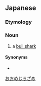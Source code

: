 ==Japanese==
{{ja-kanjitab|おお|め|しろ|さめ|k3=じろ|k4=ざめ|yomi=k|r=y}}
{{wikipedia|lang=ja|オオメジロザメ}}

===Etymology===
{{compound|lang=ja|大|目白鮫|tr2=mejirozame|t1=[[big]]|tr1=ō|t2={{w|sandbar shark}}|sort=おおめじろざめ}}

===Noun===
{{ja-noun|おおめじろざめ|オオメジロザメ}}

# a [[bull shark]]

====Synonyms====
* {{ja-r|牛%鮫|ウシ%ザメ}}

[[Category:ja:Sharks|おおめじろざめ]]